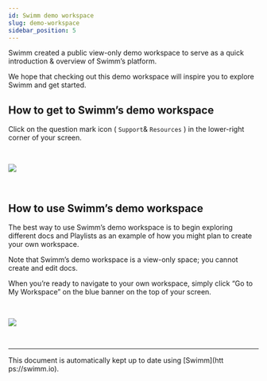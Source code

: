 ```yaml
---
id: Swimm demo workspace
slug: demo-workspace
sidebar_position: 5
---
```



Swimm created a public view-only demo workspace to serve as a quick introduction & overview of Swimm’s platform.

We hope that checking out this demo workspace will inspire you to explore Swimm and get started.

## How to get to Swimm’s demo workspace

Click on the question mark icon ( `Support`& `Resources` ) in the lower-right corner of your screen.

<br />

![](../../static/img/Swimm_Demo_Workspace2.png)

<br />

## How to use Swimm’s demo workspace

The best way to use Swimm’s demo workspace is to begin exploring different docs and Playlists as an example of how you might plan to create your own workspace.

Note that Swimm’s demo workspace is a view-only space; you cannot create and edit docs.

When you’re ready to navigate to your own workspace, simply click “Go to My Workspace” on the blue banner on the top of your screen.

<br />

![](../../static/img/Swimm_Demo_Workspace3.png)

<br />

---

This document is automatically kept up to date using [Swimm](htt
ps://swimm.io).
